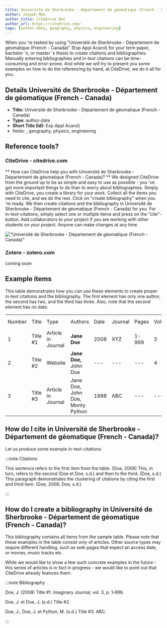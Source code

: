 ```yaml
---
title: Université de Sherbrooke - Département de géomatique (French - Canada)
author: Jospeh Moe
author_title: CiteDrive Bot
author_url: https://citedrive.com/
tags: [author-date, geography, physics, engineering]
---
```


When you 're tasked by using "Université de Sherbrooke - Département de géomatique (French - Canada)" (Exp Appl Acarol) for your term paper, bachelor 's, or master 's thesis to create citations and bibliographies.
Manually entering bibliographies and in-text citations can be time-consuming and error-prone. And while we will try to present you some examples on how to do the referencing by hand, at CiteDrive, we do it all for you.

## Details  Université de Sherbrooke - Département de géomatique (French - Canada)
* **Title:** Université de Sherbrooke - Département de géomatique (French - Canada)
* **Type:** author-date
* **Short Title (Id):** Exp Appl Acarol)
* fields: , geography, physics, engineering

## Reference tools?
### CiteDrive - citedrive.com
** How can CiteDrive help you with Université de Sherbrooke - Département de géomatique (French - Canada)? **
We designed CiteDrive from the ground up to be as simple and easy to use as possible - you 've got more important things to do than to worry about bibliographies. Simply with CiteDrive, you create a library for your work. Collect all the items you need to cite, and we do the rest. Click on "create bibliography" when you 're ready. We then create citations and the bibliography in Université de Sherbrooke - Département de géomatique (French - Canada) for you. For in-text-citations, simply select one or multiple items and press on the "cite"-button. Add collaborators to your project if you are working with other students on your project. Anyone can make changes at any time.


!["Université de Sherbrooke - Département de géomatique (French - Canada)"](images/universite-de-sherbrooke--departement-de-geomatique-french--canada.svg "Choose Université de Sherbrooke - Département de géomatique (French - Canada) in the CiteDrive App")

### Zotero - zotero.com

coming soon

## Example items

This table demonstrates how you can use these elements to create proper in-text citations and the bibliography. The first element has only one author, the second has two, and the third has three. Also, note that the second element has no date.


<table>
  <tr>
   <td>Number
   </td>
   <td>Title
   </td>
   <td>Type
   </td>
   <td>Authors
   </td>
   <td>Date
   </td>
   <td>Journal
   </td>
   <td>Pages
   </td>
   <td>Volume
   </td>
   <td>Issue
   </td>
   <td>Access Date
   </td>
  </tr>
  <tr>
   <td>1
   </td>
   <td>Title #1
   </td>
   <td>Article in Journal
   </td>
   <td><strong>Jane Doe</strong>
   </td>
   <td>2008
   </td>
   <td>XYZ
   </td>
   <td>1-999
   </td>
   <td>3
   </td>
   <td>2
   </td>
   <td>--
   </td>
  </tr>
  <tr>
   <td>
2
   </td>
   <td>Title #2
   </td>
   <td>Website
   </td>
   <td><strong>Jane Doe, </strong>John Doe
   </td>
   <td>---
   </td>
   <td>---
   </td>
   <td>---
   </td>
   <td>4
   </td>
   <td>---
   </td>
   <td>2020-05-01
   </td>
  </tr>
  <tr>
   <td>3
   </td>
   <td>Title #3
   </td>
   <td>Article in Journal
   </td>
   <td>Jane Doe, John Doe, Monty Python
   </td>
   <td>1988
   </td>
   <td>ABC
   </td>
   <td>---
   </td>
   <td>---
   </td>
   <td>16
   </td>
   <td>---
   </td>
  </tr>
</table>



## How do I cite in  Université de Sherbrooke - Département de géomatique (French - Canada)?

Let us produce some example in-text-citations:

:::note Citations


This sentence refers to the first item from the table. (Doe, 2008) This, in turn, refers to the second (Doe et Doe, s.d.)
and then to the third.  (Doe, s.d.)
This paragraph demonstrates the clustering of citations by citing the first and third item. (Doe, 2008; Doe, s.d.)

:::

## How do I create a bibliography in Université de Sherbrooke - Département de géomatique (French - Canada)?

This bibliography contains all items from the sample table. Please note that these examples in the table consist only of articles. Other source types may require different handling, such as web pages that expect an access date, or movies, music tracks etc.

While we would like to show a few such concrete examples in the future - this series of articles is in fact in progress - we would like to point out that CiteDrive already features them.

:::note Bibliography

Doe, J.  (2008) Title #1. Imaginary Journal, vol. 3, p. 1‑999.

Doe, J. et Doe, J.  (s.d.) Title #2.

Doe, J., Doe, J. et Python, M.  (s.d.) Title #3. ABC.



:::


        
